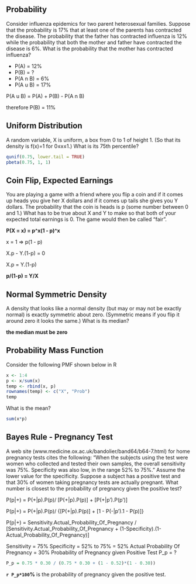 


## Probability

Consider influenza epidemics for two parent heterosexual families. Suppose that the probability is 17% that at least one of the parents has contracted the disease. The probability that the father has contracted influenza is 12% while the probability that both the mother and father have contracted the disease is 6%. What is the probability that the mother has contracted influenza?

 - P(A) = 12%
 - P(B) = ?
 - P(A n B) = 6%
 - P(A u B) = 17%

P(A u B) = P(A) + P(B) - P(A n B)

therefore P(B) = 11%


## Uniform Distribution

A random variable, X is uniform, a box from 0 to 1 of height 1. (So that its density is f(x)=1 for 0≤x≤1.) What is its 75th percentile?

```r
qunif(0.75, lower.tail = TRUE)
pbeta(0.75, 1, 1)
```

## Coin Flip, Expected Earnings

You are playing a game with a friend where you flip a coin and if it comes up heads you give her X dollars and if it comes up tails she gives you Y dollars. The probability that the coin is heads is p (some number between 0 and 1.) What has to be true about X and Y to make so that both of your expected total earnings is 0. The game would then be called “fair”.

**P(X = x) = p^x(1 - p)^x**

x = 1 => p(1 - p)

X.p - Y.(1-p) = 0

X.p = Y.(1-p)

**p/(1-p) = Y/X**

## Normal Symmetric Density

A density that looks like a normal density (but may or may not be exactly normal) is exactly symmetric about zero. (Symmetric means if you flip it around zero it looks the same.) What is its median?

**the median must be zero**

## Probability Mass Function

Consider the following PMF shown below in R
```r
x <- 1:4
p <- x/sum(x)
temp <- rbind(x, p)
rownames(temp) <- c("X", "Prob")
temp
```
What is the mean?

```r
sum(x*p)
```

## Bayes Rule - Pregnancy Test

A web site (www.medicine.ox.ac.uk/bandolier/band64/b64-7.html) for home pregnancy tests cites the following: “When the subjects using the test were women who collected and tested their own samples, the overall sensitivity was 75%. Specificity was also low, in the range 52% to 75%.” Assume the lower value for the specificity. Suppose a subject has a positive test and that 30% of women taking pregnancy tests are actually pregnant. What number is closest to the probability of pregnancy given the positive test?


P(p|+) = P(+|p).P(p)/ [P(+|p).P(p)] + [P(+|p').P(p')]

P(p|+) = P(+|p).P(p)/ {[P(+|p).P(p)] + [1 - P(-|p').1 - P(p)]}

P(p|+) = Sensitivity.Actual_Probability_Of_Pregnancy / [Sensitivity.Actual_Probability_Of_Pregnancy + (1-Specificity).(1-Actual_Probability_Of_Pregnancy)]

Sensitivity = 75%
Specificity = 52% to 75% = 52%
Actual Probability Of Pregnancy = 30%
Probability of Pregnancy given Positive Test P_p = ?

```r
P_p = 0.75 * 0.30 / (0.75 * 0.30 + (1 - 0.52)*(1 - 0.30))
```

**`r P_p*100`%** is the probability of pregnancy given the positive test.

